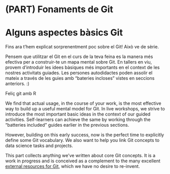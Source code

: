 # (PART) Fonaments de Git {-} 

# Alguns aspectes bàsics Git {#git-intro .unnumbered}

Fins ara t'hem explicat sorprenentment poc sobre el Git! Això ve de sèrie.

Pensem que utilitzar el Git en el curs de la teva feina es la manera més efectiva per a construir-te un mapa mental sobre Git. En tallers en viu, provem d'introduir les idees bàsiques més importants en el context de les nostres activitats guiades. Les persones autodidactes poden assolir el mateix a través de les guies amb "bateries incloses" vistes en seccions anteriors. :)

Feliç git amb R

We find that actual usage, in the course of your work, is the most effective way to build up a useful mental model for Git. In live workshops, we strive to introduce the most important basic ideas in the context of our guided activities. Self-learners can achieve the same by working through the "batteries included" guides earlier in the previous sections.

However, building on this early success, now is the perfect time to explicitly define some Git vocabulary. We also want to help you link Git concepts to data science tasks and projects.

This part collects anything we've written about core Git concepts. It is a work in progress and is conceived as a complement to the many excellent [external resources for Git](#resources), which we have no desire to re-invent.

